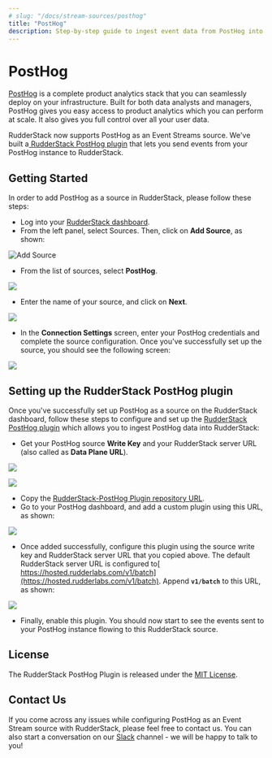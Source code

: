 ```yaml
---
# slug: "/docs/stream-sources/posthog"
title: "PostHog"
description: Step-by-step guide to ingest event data from PostHog into RudderStack
---
```


# PostHog

[PostHog](https://posthog.com/) is a complete product analytics stack that you can seamlessly deploy on your infrastructure. Built for both data analysts and managers, PostHog gives you easy access to product analytics which you can perform at scale. It also gives you full control over all your user data.

RudderStack now supports PostHog as an Event Streams source. We've built a[ RudderStack PostHog plugin](https://github.com/rudderlabs/rudderstack-posthog-plugin) that lets you send events from your PostHog instance to RudderStack.

## ‌Getting Started

In order to add PostHog as a source in RudderStack, please follow these steps:

- Log into your [RudderStack dashboard](https://app.rudderlabs.com/signup?type=freetrial).
- From the left panel, select Sources. Then, click on **Add Source**, as shown:

<!--![](https://lh3.googleusercontent.com/btm9bvnoW8qs7XZXIfuQzmlaQPcD_JLg8y4ZdorBviunWfN_U9hk6WpYPQ-kp4HwCy6kJBvW60ygQHZznLkFVB-vQc7rGYlYrRMAzbpnBgLgJD9S3_pYoicqo40jLQs-YrHYNT5L)-->

<img src="../../images/assets/1 (4) (3) (3) (3) (3) (3) (3) (3) (3) (3) (3) (3) (3) (3) (3) (3) (2) (1).png" alt="Add Source" />

- From the list of sources, select **PostHog**.

![](https://lh3.googleusercontent.com/14nVKvM9SPVw14PzhFiSOIeEYzrNx4q1B6peEJSgkATHvnIbL3HB1GhamZ7D67IbGjDuXHqo9OcAR45THgz5TKKaszxAcv2sIccXRSBTlRi2KtUO1P0NTMwfmAgPN_h-wTJdBLOo)

- Enter the name of your source, and click on **Next**.

![](https://lh6.googleusercontent.com/75vmkKpFW__QIMSJzvmeHAPJCd0pDQirRKqVPTNaD8I6e2kpExhzBt-tXikuLkbMaLtXOhPS_7VPG1GsU3a-mSOAlv4-qMVr0EzxKUpoZAbPyIdcagZlbBEymNfIlr4FdW34UcR6)

- In the **Connection Settings** screen, enter your PostHog credentials and complete the source configuration. Once you've successfully set up the source, you should see the following screen:

![](https://lh6.googleusercontent.com/5CFx_A3Y22COve2AV4VlCGCce72Zgxk-CJpmF3JQhWFP0_9kc61JxBY4xETvocm5cuU17TqTCF0KgqW_SNQ2U6pI02Lj8np_RDN1Omwp1gjq4Ckuk6_ZYVmczIg28W_E5Tj6NUQQ)

## Setting up the RudderStack PostHog plugin

Once you've successfully set up PostHog as a source on the RudderStack dashboard, follow these steps to configure and set up the [RudderStack PostHog plugin](https://github.com/rudderlabs/rudderstack-posthog-plugin) which allows you to ingest PostHog data into RudderStack:

- Get your PostHog source **Write Key** and your RudderStack server URL \(also called as **Data Plane URL**\).

![](https://lh3.googleusercontent.com/LHvXgYmzGup4gJyoF9XxWa-T4qOZVl0-dxcDJJwzS2RD9_lYzKcua7s-n2CvxSFXPvTNdloOgCl4HtKPfD5gFKdzqoVv3fus9DJyj-5n_OSk_LRKPc1mF3wpawWQ4NuwQw8g8SvA)

![](https://lh6.googleusercontent.com/NRC7NyzhAOAz7MZaZ5BMmCulMMxgtebMEzmviCpk32WKzBLwNU-amEzwVqNlwla1htHKdi9yGZGBDXi8wfLLr31Hi977GVNTuBcigN-des0agnYgA2Iz5WjS_gwUCCMQQDlefupA)

- Copy the [RudderStack-PostHog Plugin repository URL](https://github.com/rudderlabs/rudderstack-posthog-plugin).
- Go to your PostHog dashboard, and add a custom plugin using this URL, as shown:

![](https://lh6.googleusercontent.com/p1bRif3M9QbNEecaXtsjHhgUgn7Oy-CBbjyd6TfaTFaOjOutKy-_Dkzrne8NqqD4i8HbrImjfX7Q-le1yDOfTusuw4nbyj6frrvl4SsDngsAoFtDMPj-1xl_r1XfsJ69KvjGVcPt)

- Once added successfully, configure this plugin using the source write key and RudderStack server URL that you copied above. The default RudderStack server URL is configured to[ https://hosted.rudderlabs.com/v1/batch](https://hosted.rudderlabs.com/v1/batch). Append **`v1/batch`** to this URL, as shown:

![](https://lh4.googleusercontent.com/39z8-W6pm_ly0lgyoek5ywofd2qtGp3-fl3BfXnuQFoqEfEWv0_ytHMxKiTMjGjB5Sceqr_ksSfarQHfZIIzpMHK4eOe64fI-xp3JGM6_-o6xWp7_Os2kO0q7Ochh6PiV2gy6CjJ)

- Finally, enable this plugin. You should now start to see the events sent to your PostHog instance flowing to this RudderStack source.

## License

The RudderStack PostHog Plugin is released under the [MIT License](https://opensource.org/licenses/MIT).

## Contact Us

If you come across any issues while configuring PostHog as an Event Stream source with RudderStack, please feel free to contact us. You can also start a conversation on our [Slack](https://rudderstack.com/join-rudderstack-slack-community) channel - we will be happy to talk to you!
